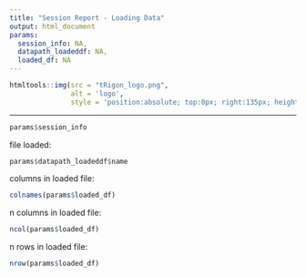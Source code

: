 ```yaml
---
title: "Session Report - Loading Data"
output: html_document
params:
  session_info: NA,
  datapath_loadeddf: NA,
  loaded_df: NA
---
```

```r
htmltools::img(src = "tRigon_logo.png",
               alt = 'logo', 
               style = 'position:absolute; top:0px; right:135px; height: 80px')
```
---

```r
params$session_info
```

file loaded:
```r
params$datapath_loadeddf$name
```

columns in loaded file:
```r
colnames(params$loaded_df)
```

n columns in loaded file:
```r
ncol(params$loaded_df)
```

n rows in loaded file:
```r
nrow(params$loaded_df)
```
